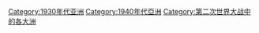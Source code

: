 [[Category:1930年代亚洲|Category:1930年代亚洲]]
[[Category:1940年代亞洲|Category:1940年代亞洲]]
[[Category:第二次世界大战中的各大洲|Category:第二次世界大战中的各大洲]]
